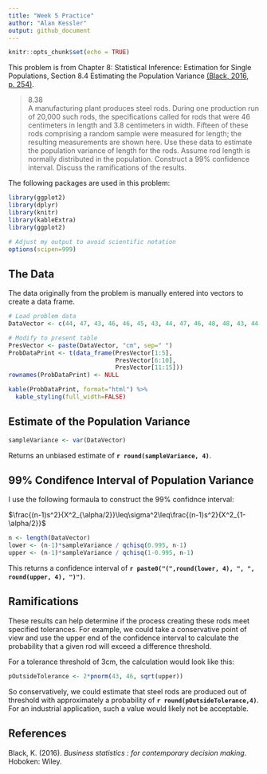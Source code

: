 ```yaml
---
title: "Week 5 Practice"
author: "Alan Kessler"
output: github_document
---
```


```r
knitr::opts_chunk$set(echo = TRUE)
```

This problem is from Chapter 8: Statistical Inference: Estimation for Single Populations, Section 8.4 Estimating the Population Variance [(Black, 2016, p. 254)](#ref).

>8.38  	
A manufacturing plant produces steel rods. During one production run of 20,000 such rods, the specifications called for rods that were 46 centimeters in length and 3.8 centimeters in width. Fifteen of these rods comprising a random sample were measured for length; the resulting measurements are shown here. Use these data to estimate the population variance of length for the rods. Assume rod length is normally distributed in the population. Construct a 99% confidence interval. Discuss the ramifications of the results.

The following packages are used in this problem:

```r
library(ggplot2)
library(dplyr)
library(knitr)
library(kableExtra)
library(ggplot2)

# Adjust my output to avoid scientific notation
options(scipen=999)
```

## The Data

The data originally from the problem is manually entered into vectors to create a data frame.

```r
# Load problem data
DataVector <- c(44, 47, 43, 46, 46, 45, 43, 44, 47, 46, 48, 48, 43, 44, 45)

# Modify to present table
PresVector <- paste(DataVector, "cm", sep=" ")
ProbDataPrint <- t(data_frame(PresVector[1:5], 
                              PresVector[6:10], 
                              PresVector[11:15]))
rownames(ProbDataPrint) <- NULL

kable(ProbDataPrint, format="html") %>%
  kable_styling(full_width=FALSE)
```

## Estimate of the Population Variance

```r
sampleVariance <- var(DataVector)
```

Returns an unbiased estimate of **`r round(sampleVariance, 4)`**.

## 99% Condifence Interval of Population Variance

I use the following formaula to construct the 99% confidnce interval:

$\frac{(n-1)s^2}{X^2_{\alpha/2}}\leq\sigma^2\leq\frac{(n-1)s^2}{X^2_{1-\alpha/2}}$

```r
n <- length(DataVector)
lower <- (n-1)*sampleVariance / qchisq(0.995, n-1)
upper <- (n-1)*sampleVariance / qchisq(1-0.995, n-1)
```

This returns a confidence interval of **`r paste0("(",round(lower, 4), ", ", round(upper, 4), ")")`**.

## Ramifications

These results can help determine if the process creating these rods meet specified tolerances. For example, we could take a conservative point of view and use the upper end of the confidence interval to calculate the probability that a given rod will exceed a difference threshold.

For a tolerance threshold of 3cm, the calculation would look like this:

```r
pOutsideTolerance <- 2*pnorm(43, 46, sqrt(upper))
```

So conservatively, we could estimate that steel rods are produced out of threshold with approximately a probability of **`r round(pOutsideTolerance,4)`**. For an industrial application, such a value would likely not be acceptable. 

## References {#ref}

Black, K. (2016). *Business statistics : for contemporary decision making*. Hoboken: Wiley.


